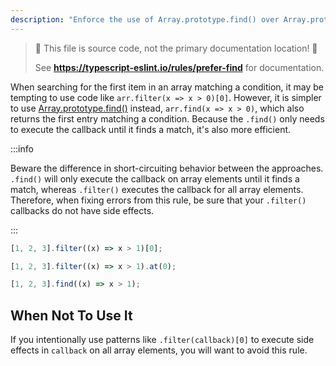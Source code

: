 ```yaml
---
description: "Enforce the use of Array.prototype.find() over Array.prototype.filter() followed by [0] when looking for a single result."
---
```



> 🛑 This file is source code, not the primary documentation location! 🛑
>
> See **https://typescript-eslint.io/rules/prefer-find** for documentation.

When searching for the first item in an array matching a condition, it may be tempting to use code like `arr.filter(x => x > 0)[0]`.
However, it is simpler to use [Array.prototype.find()](https://developer.mozilla.org/en-US/docs/Web/JavaScript/Reference/Global_Objects/Array/find) instead, `arr.find(x => x > 0)`, which also returns the first entry matching a condition.
Because the `.find()` only needs to execute the callback until it finds a match, it's also more efficient.

:::info

Beware the difference in short-circuiting behavior between the approaches.
`.find()` will only execute the callback on array elements until it finds a match, whereas `.filter()` executes the callback for all array elements.
Therefore, when fixing errors from this rule, be sure that your `.filter()` callbacks do not have side effects.

:::

<Tabs>
<TabItem value="❌ Incorrect">

```ts
[1, 2, 3].filter((x) => x > 1)[0];

[1, 2, 3].filter((x) => x > 1).at(0);
```

</TabItem>
<TabItem value="✅ Correct">

```ts
[1, 2, 3].find((x) => x > 1);
```

</TabItem>
</Tabs>

## When Not To Use It

If you intentionally use patterns like `.filter(callback)[0]` to execute side effects in `callback` on all array elements, you will want to avoid this rule.
